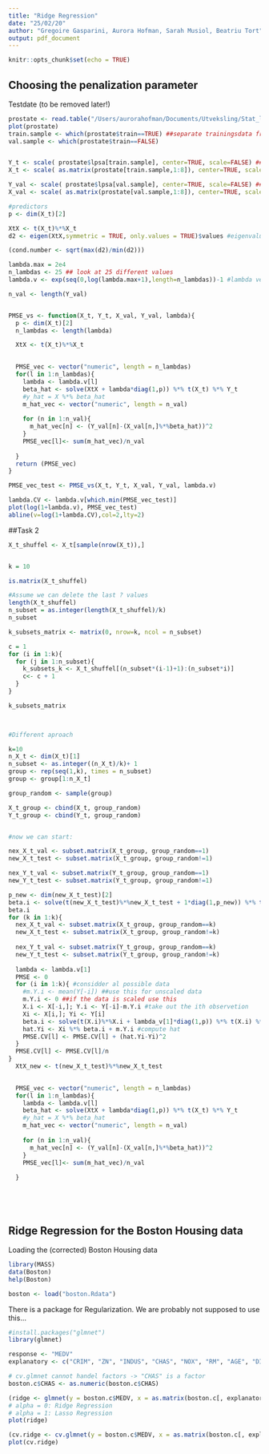 ```yaml
---
title: "Ridge Regression"
date: "25/02/20"
author: "Gregoire Gasparini, Aurora Hofman, Sarah Musiol, Beatriu Tort"
output: pdf_document
---
```


```r
knitr::opts_chunk$set(echo = TRUE)
```


## Choosing the penalization parameter

Testdate (to be removed later!)
```r
prostate <- read.table("/Users/aurorahofman/Documents/Utveksling/Stat_lær/week_2/prostate_data.txt", header=TRUE, row.names = 1)
plot(prostate)
train.sample <- which(prostate$train==TRUE) ##separate trainingsdata from testdata
val.sample <- which(prostate$train==FALSE)


Y_t <- scale( prostate$lpsa[train.sample], center=TRUE, scale=FALSE) ## center but not scale for response
X_t <- scale( as.matrix(prostate[train.sample,1:8]), center=TRUE, scale=TRUE) ##scale and center for

Y_val <- scale( prostate$lpsa[val.sample], center=TRUE, scale=FALSE) ## center but not scale for response
X_val <- scale( as.matrix(prostate[val.sample,1:8]), center=TRUE, scale=TRUE)

#predictors
p <- dim(X_t)[2]

XtX <- t(X_t)%*%X_t 
d2 <- eigen(XtX,symmetric = TRUE, only.values = TRUE)$values #eigenvalues of xtx

(cond.number <- sqrt(max(d2)/min(d2)))

lambda.max = 2e4
n_lambdas <- 25 ## look at 25 different values
lambda.v <- exp(seq(0,log(lambda.max+1),length=n_lambdas))-1 #lambda vector

n_val <- length(Y_val)
```

```r



```


```r
PMSE_vs <- function(X_t, Y_t, X_val, Y_val, lambda){
  p <- dim(X_t)[2]
  n_lambdas <- length(lambda)

  XtX <- t(X_t)%*%X_t 

  
  PMSE_vec <- vector("numeric", length = n_lambdas)
  for(l in 1:n_lambdas){
    lambda <- lambda.v[l]
    beta_hat <- solve(XtX + lambda*diag(1,p)) %*% t(X_t) %*% Y_t
    #y_hat = X %*% beta_hat
    m_hat_vec <- vector("numeric", length = n_val)
    
    for (n in 1:n_val){
      m_hat_vec[n] <- (Y_val[n]-(X_val[n,]%*%beta_hat))^2
    }
    PMSE_vec[l]<- sum(m_hat_vec)/n_val
    
  }
  return (PMSE_vec)
}
```


```r
PMSE_vec_test <- PMSE_vs(X_t, Y_t, X_val, Y_val, lambda.v)

lambda.CV <- lambda.v[which.min(PMSE_vec_test)]
plot(log(1+lambda.v), PMSE_vec_test)
abline(v=log(1+lambda.CV),col=2,lty=2)

```


##Task 2

```r
X_t_shuffel <- X_t[sample(nrow(X_t)),]


k = 10

is.matrix(X_t_shuffel)

#Assume we can delete the last ? values
length(X_t_shuffel)
n_subset = as.integer(length(X_t_shuffel)/k)
n_subset

k_subsets_matrix <- matrix(0, nrow=k, ncol = n_subset)

c = 1
for (i in 1:k){
  for (j in 1:n_subset){
    k_subsets_k <- X_t_shuffel[(n_subset*(i-1)+1):(n_subset*i)]
    c<- c + 1
  }
}

k_subsets_matrix

    

```
```r
#Different aproach

k=10
n_X_t <- dim(X_t)[1]
n_subset <- as.integer((n_X_t)/k)+ 1
group <- rep(seq(1,k), times = n_subset)
group <- group[1:n_X_t]

group_random <- sample(group)

X_t_group <- cbind(X_t, group_random)
Y_t_group <- cbind(Y_t, group_random)


#now we can start:

nex_X_t_val <- subset.matrix(X_t_group, group_random==1)
new_X_t_test <- subset.matrix(X_t_group, group_random!=1)

nex_Y_t_val <- subset.matrix(Y_t_group, group_random==1)
new_Y_t_test <- subset.matrix(Y_t_group, group_random!=1)

p_new <- dim(new_X_t_test)[2]
beta.i <- solve(t(new_X_t_test)%*%new_X_t_test + 1*diag(1,p_new)) %*% t(new_X_t_test) %*%new_Y_t_test
beta.i
for (k in 1:k){
  nex_X_t_val <- subset.matrix(X_t_group, group_random==k)
  new_X_t_test <- subset.matrix(X_t_group, group_random!=k)
  
  nex_Y_t_val <- subset.matrix(Y_t_group, group_random==k)
  new_Y_t_test <- subset.matrix(Y_t_group, group_random!=k)
  
  lambda <- lambda.v[1]
  PMSE <- 0
  for (i in 1:k){ #considder al possible data
    #m.Y.i <- mean(Y[-i]) ##use this for unscaled data
    m.Y.i <- 0 ##if the data is scaled use this
    X.i <- X[-i,]; Y.i <- Y[-i]-m.Y.i #take out the ith observetion
    Xi <- X[i,]; Yi <- Y[i]
    beta.i <- solve(t(X.i)%*%X.i + lambda_v[1]*diag(1,p)) %*% t(X.i) %*% Y.i #compute beta 
    hat.Yi <- Xi %*% beta.i + m.Y.i #compute hat
    PMSE.CV[l] <- PMSE.CV[l] + (hat.Yi-Yi)^2
  }
  PMSE.CV[l] <- PMSE.CV[l]/n
}
  XtX_new <- t(new_X_t_test)%*%new_X_t_test 

  
  PMSE_vec <- vector("numeric", length = n_lambdas)
  for(l in 1:n_lambdas){
    lambda <- lambda.v[l]
    beta_hat <- solve(XtX + lambda*diag(1,p)) %*% t(X_t) %*% Y_t
    #y_hat = X %*% beta_hat
    m_hat_vec <- vector("numeric", length = n_val)
    
    for (n in 1:n_val){
      m_hat_vec[n] <- (Y_val[n]-(X_val[n,]%*%beta_hat))^2
    }
    PMSE_vec[l]<- sum(m_hat_vec)/n_val
    
  }






```


## Ridge Regression for the Boston Housing data

Loading the (corrected) Boston Housing data
```r
library(MASS)
data(Boston)
help(Boston)

boston <- load("boston.Rdata")
```


There is a package for Regularization. We are probably not supposed to use this...
```r
#install.packages("glmnet")
library(glmnet)

response <- "MEDV"
explanatory <- c("CRIM", "ZN", "INDUS", "CHAS", "NOX", "RM", "AGE", "DIS", "RAD", "TAX", "PTRATIO", "B", "LSTAT")

# cv.glmnet cannot handel factors -> "CHAS" is a factor
boston.c$CHAS <- as.numeric(boston.c$CHAS)

(ridge <- glmnet(y = boston.c$MEDV, x = as.matrix(boston.c[, explanatory]), alpha = 0))
# alpha = 0: Ridge Regression
# alpha = 1: Lasso Regression
plot(ridge)

(cv.ridge <- cv.glmnet(y = boston.c$MEDV, x = as.matrix(boston.c[, explanatory]), alpha = 0))
plot(cv.ridge)
```


